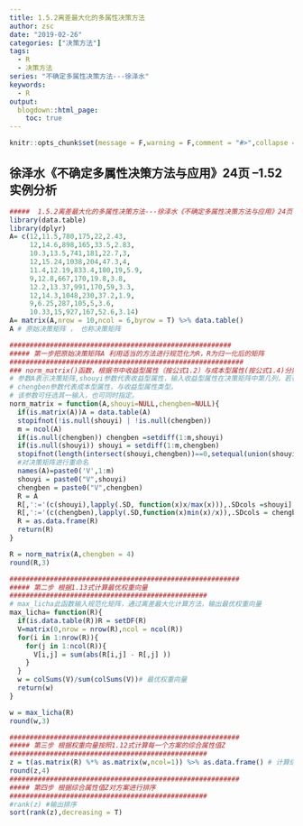 ```yaml
---
title: 1.5.2离差最大化的多属性决策方法
author: zsc
date: "2019-02-26"
categories: ["决策方法"]
tags:
  - R
  - 决策方法
series: "不确定多属性决策方法---徐泽水"
keywords:
  - R
output:
  blogdown::html_page:
    toc: true
---
```



```r
knitr::opts_chunk$set(message = F,warning = F,comment = "#>",collapse = TRUE)
```

## 徐泽水《不确定多属性决策方法与应用》24页 --1.52 实例分析

```r
#####  1.5.2离差最大化的多属性决策方法---徐泽水《不确定多属性决策方法与应用》24页 --1.52 实例分析
library(data.table)
library(dplyr)
A= c(12,11.5,780,175,22,2.43,
     12,14.6,898,165,33.5,2.83,
     10.3,13.5,741,181,22.7,3,
     12,15.24,1038,204,47.3,4,
     11.4,12.19,833.4,180,19,5.9,
     9,12.8,667,170,19.8,3.8,
     12.2,13.37,991,170,59,3.3,
     12,14.3,1048,230,37.2,1.9,
     9,6.25,287,105,5,3.6,
     10.33,15,927,167,52.6,3.14)
A= matrix(A,nrow = 10,ncol = 6,byrow = T) %>% data.table()
A # 原始决策矩阵 ， 也称决策矩阵
```

```r
#######################################################
##### 第一步把原始决策矩阵A 利用适当的方法进行规范化为R，R为归一化后的矩阵
##########################################################
### norm_matrix()函数，根据书中收益型属性（按公式1.2）与成本型属性(按公式1.4)分别进行归一化
# 参数A表示决策矩阵,shouyi参数代表收益型属性，输入收益型属性在决策矩阵中第几列，若有多列，用数值型向量即可，
# chengben参数代表成本型属性，与收益型属性类型。
# 该参数可任选其一输入，也可同时指定。
norm_matrix = function(A,shouyi=NULL,chengben=NULL){
  if(is.matrix(A))A = data.table(A)
  stopifnot(!is.null(shouyi) | !is.null(chengben))
  m = ncol(A)
  if(is.null(chengben)) chengben =setdiff(1:m,shouyi) 
  if(is.null(shouyi)) shouyi = setdiff(1:m,chengben)
  stopifnot(length(intersect(shouyi,chengben))==0,setequal(union(shouyi,chengben),1:m))
  #对决策矩阵进行重命名
  names(A)=paste0('V',1:m)
  shouyi = paste0("V",shouyi)
  chengben = paste0("V",chengben)
  R = A
  R[,':='(c(shouyi),lapply(.SD, function(x)x/max(x))),.SDcols =shouyi] # 收益型属性归一化 （书中1.2式）
  R[,':='(c(chengben),lapply(.SD,function(x)min(x)/x)),.SDcols = chengben]# 成本型属性归一化 （书中1.3式）
  R = as.data.frame(R)
  return(R)
}

R = norm_matrix(A,chengben = 4)
round(R,3)
```

```r
#########################################################
##### 第二步 根据1.13式计算最优权重向量
#################################################
# max_licha此函数输入规范化矩阵，通过离差最大化计算方法，输出最优权重向量
max_licha= function(R){
  if(is.data.table(R))R = setDF(R)
  V=matrix(0,nrow = nrow(R),ncol = ncol(R))
  for(i in 1:nrow(R)){
    for(j in 1:ncol(R)){
      V[i,j] = sum(abs(R[i,j] - R[,j] )) 
    }
  }
  w = colSums(V)/sum(colSums(V))# 最优权重向量
  return(w)
}

w = max_licha(R)
round(w,3)
```

```r
#########################################################
##### 第三步 根据权重向量按照1.12式计算每一个方案的综合属性值Z
#################################################
z = t(as.matrix(R) %*% as.matrix(w,ncol=1)) %>% as.data.frame() # 计算综合属性值
round(z,4)
#########################################################
##### 第四步 根据综合属性值Z对方案进行排序
#################################################
#rank(z) #输出排序
sort(rank(z),decreasing = T)

```

